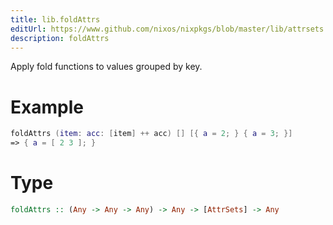 ```yaml
---
title: lib.foldAttrs
editUrl: https://www.github.com/nixos/nixpkgs/blob/master/lib/attrsets.nix#L508C5
description: foldAttrs
---
```



Apply fold functions to values grouped by key.

# Example

```nix
foldAttrs (item: acc: [item] ++ acc) [] [{ a = 2; } { a = 3; }]
=> { a = [ 2 3 ]; }
```

# Type

```haskell
foldAttrs :: (Any -> Any -> Any) -> Any -> [AttrSets] -> Any
```
